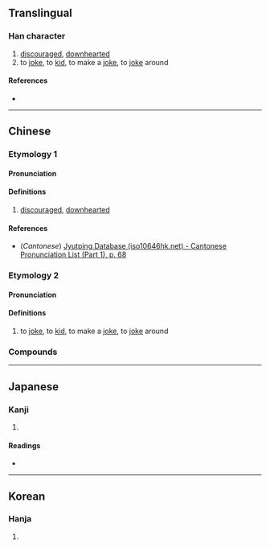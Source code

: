{{character info}}
==Translingual==

===Han character===
{{Han char|rn=9|rad=人|as=14|sn=16|four=26233|canj=OAVF|ids=⿰亻⿳日⿰幺幺灬}}

# [[discouraged]], [[downhearted]]
# to [[joke]], to [[kid]], to make a [[joke]], to [[joke]] around

====References====
* {{Han ref|kx=0119.260|dkj=01216|dj=0253.040|hdz=10230.110|uh=5111|ud=20753|bh=E8F8|bd=59640}}

----

==Chinese==
{{zh-forms}}

===Etymology 1===

====Pronunciation====
{{zh-pron
|m=án
|c=ngaam4
|mc=y
|oc=y
|ma=
|cat=a
|mn=gām
}}

====Definitions====
{{zh-hanzi}}

# [[discouraged]], [[downhearted]]

====References====
* (''Cantonese'') [http://www.iso10646hk.net/jp/document/download.jsp Jyutping Database (iso10646hk.net) - Cantonese Pronunciation List (Part 1), p. 68]

===Etymology 2===

====Pronunciation====
{{zh-pron
|m=àn
|c=
|ma=
|cat=v
}}

====Definitions====
{{zh-hanzi}}

# to [[joke]], to [[kid]], to make a [[joke]], to [[joke]] around

===Compounds===
{{zh-der|儑𠉤|傝儑}}

----

==Japanese==

===Kanji===
{{ja-kanji|grade=|rs=人14}}

# {{rfdef|ja|sort=人14}}

====Readings====
* {{ja-readings|on=[[がん]] (gan), [[ごん]] (gon), [[ごう]] (gō)|kun=[[おさつかない]] (osatsukanai), [[おろか]] (oroka), [[たわれごと]] (tawaregoto)}}

----

==Korean==

===Hanja===
{{ko-hanja|hangeul=압|rv=ap|mr=ap}}

# {{rfdef|ko|sort=人14}}